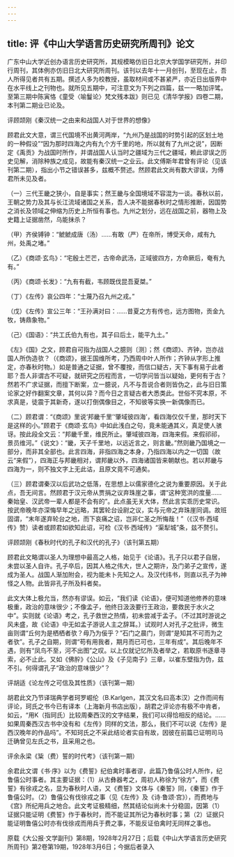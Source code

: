 ```yaml
---
---
---
```

title: 评《中山大学语言历史研究所周刊》论文
---




广东中山大学近创办语言历史研究所，其规模略仿旧日北京大学国学研究所，并印行周刊，其体例亦仿旧日北大研究所周刊。该刊以去年十一月创刊，至现在止，吾人所得见者共有五期。撰述人多为校教授，虽取材间或不甚紧严，亦近日出版界中在水平线上之刊物也。就所见五期中，可注意文为下列之四篇，兹一一略加评骘。至第三期中陈寅恪《童受〈喻鬘论〉梵文残本跋》则已见《清华学报》四卷二期，本刊第二期业已论及。

评顾颉刚《秦汉统一之由来和战国人对于世界的想像》

顾君此文大意，谓三代国境不出黄河两岸，“九州乃是战国的时势引起的区划土地的一种假设”“因为那时四海之内有九个方千里的地，所以就有了九州之说”，因断定《禹贡》为战国时所作，并谓战国人认当时之疆域为三代之疆域，赖此谬误之历史见解，消除种族之成见，故能有秦汉统一之业云。此文傅斯年君曾有评论（见该刊第二期），指出小节之错误甚多，兹概不赘述。然顾君此文尚有数大谬误，为傅君所未见及者。

（一）三代王畿之狭小，自是事实；然王畿与全国境域不容混为一谈。春秋以前，王朝之势力及其与长江流域诸国之关系，吾人决不能据春秋时之情形推断，因国势之消长及领域之伸缩为历史上所恒有事也。九州之划分，远在战国之前，器物上及史籍上证据凿然，乌能抹杀？

（甲）齐侯镈钟：“虩虩成唐（汤）……有敢（严）在帝所，博受天命，咸有九州，处禹之堵。”

（乙）《商颂·玄鸟》：“宅殷土芒芒，古帝命武汤，正域彼四方，方命厥后，奄有九有。”

（丙）《商颂·长发》：“九有有截，韦顾既伐昆吾夏桀。”

（丁）《左传》哀公四年：“士蔑乃召九州之戎。”

（戊）《左传》宣公三年：“王孙满对曰：……昔夏之方有传也，远方图物，贡金九牧，铸鼎象物。”

（己）《国语》：“共工氏伯九有也，其子曰后土，能平九土。”

《左》《国》之文，顾君自可指为战国人之臆则〔测〕；然《商颂》、齐钟，岂亦战国人所伪造欤？（《商颂》，据王国维所考，乃西周中叶人所作；齐钟从字形上推定，亦春秋时物。）如是普通之证据，曾不覆按，而信口疑古，天下事有易于此者耶？吾人非谓古不可疑，就研究之历程而言，一切学问皆当以疑始，更何有于古？然若不广求证据，而擅下断案，立一臆说，凡不与吾说合者则皆伪之，此与旧日策论家之好作翻案文章，其何以异？而今日之言疑古者大悉类此。世俗不究本原，不求真是，徒震于其新奇，遂以打倒偶像目之，不知彼等实换一新偶像而已。

（二）顾君谓：“《商颂》里说‘邦畿千里’‘肇域彼四海’，看四海仅仅千里，那时天下是这样的小。”顾君于《商颂·玄鸟》中如此浅白之句，竟未能通其义，真足使人骇讶。按此段全文云：“邦畿千里，维民所止。肇域彼四海，四海来假。来假祁祁，景员维河。”《说文》：“畿，天子千里地，以远近言之，则言畿。”然则畿乃国境之一部分，而非其全部也。此言四海，非指四海之本身，乃指四海以内之一切国（故云“来假”），四海正与邦畿相对，谓邦畿以外，四海诸国皆来朝献也。若以邦畿与四海为一，则不独文字上无此诂，且原文竟不可通矣。

（三）顾君谓秦汉以后武功之低落，在思想上以儒家德化之说为重要原因。关于此点，吾无间言。然顾君于汉元帝从贾捐之议弃珠崖之事，谓“这种宽洪的度量……秦始皇、汉武帝一辈人都是不会有的”。此点虽无关大体，然此言实乖历史常识。按武帝晚年亦深悔早年之远略，其罢轮台设尉之议，实与元帝之弃珠崖同调。故班固谓，“末年遂弃轮台之地，而下哀痛之诏，岂非仁圣之所悔哉！”（《汉书·西域传》赞）读者或顾君如欲知此诏，可检《汉书·西域传》“渠犁城”条，兹不赘引。

评顾颉刚《春秋时代的孔子和汉代的孔子》（该刊第五期）

顾君此文略谓以圣人为理想中最高之人格，始见于《论语》。孔子只以君子自居，未尝以圣人自许。孔子卒后，因其人格之伟大，世人之期许，及门弟子之宣传，遂成为圣人。战国人渐加附会，视为能未卜先知之人。及汉代纬书，则直以孔子为神怪之人物。此皆非孔子所及料者矣。

此文大体上极允当，然亦有谬误。如云，“我们读《论语》，便可知道他修养的意味极重，政治的意味很少；不像孟子，他终日汲汲要行王政治，要救民于水火之中”。实则就《论语》考之，孔子救世之热情，初未尝减于孟子。（不过其时游说之风未盛，故《论语》中无如孟子游说人主之辞耳。）试观时人对孔子之批评，微生亩则谓“丘何为是栖栖者欤？毋乃为佞乎？”石门之晨门，则谓“是知其不可而为之者欤”。孔子之自期，则谓“苟有用我者，期月而已可也，三年有成”。其后晚年不遇，则有“凤鸟不至，河不出图”之叹。以上仅就记忆所及者举之，若取原书逐章寻索，必不止此。又如《佛肸》《公山》及《子见南子》三章，以崔东壁指为伪，兹不引。何得谓孔子“政治的意味很少”？

评胡适《论左传之可信及其性质》（该刊第一期）

胡君此文乃节译瑞典学者珂罗崛伦（B.Karlgen，其汉文名曰高本汉）之作而间有评论，珂氏之书今已有译本（上海新月书店出版），胡君之评论亦有极不中肯者，如云，“用K（指珂氏）比较周秦西汉的文字结果，我们可以得恰相反的结论。……如果周秦西汉古书中没有和《左传》同样的文法，那么，我们不可以说《左传》是西汉晚年的作品吗”。不知珂氏之不采此结论者实自有故，因彼在前篇已证明司马迁确曾见左氏之书，且采用之也。

评余永梁《粊（费）誓的时代考》（该刊第一期）

余君此文谓《书·序》以为《费誓》纪伯禽时事者谬，此篇乃鲁僖公时人所作，纪鲁僖公时事者。其主要证据：（1）从古彝器考之，周初人称徐为“徐方”，而《费誓》有徐戎之名，显为春秋时人语，又《费誓》文体与《秦誓》同，《秦誓》作于鲁僖公时。（2）鲁僖公有伐徐戎之事（见《左传》及《诗·鲁颂·宫》），而费地与《宫》所纪用兵之地合。此文考证极精细，然其结论似尚未十分稳固，因第（1）证据只能证明《费誓》作于春秋时，而不能证其所记为春秋时事；第（2）证据只能证明鲁僖公时亦有伐徐戎而用兵于费之事，不能反证伯禽时无同样之事也。





原载《大公报·文学副刊》第8期，1928年2月27日；后载《中山大学语言历史研究所周刊》第2卷第19期，1928年3月6日；今据后者录入